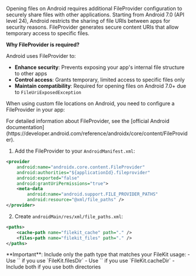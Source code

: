Opening files on Android requires additional FileProvider configuration to securely share files with other applications. Starting from Android 7.0 (API level 24), Android restricts the sharing of file URIs between apps for security reasons. FileProvider generates secure content URIs that allow temporary access to specific files.

**Why FileProvider is required?**

Android uses FileProvider to:
- **Enhance security**: Prevents exposing your app's internal file structure to other apps
- **Control access**: Grants temporary, limited access to specific files only
- **Maintain compatibility**: Required for opening files on Android 7.0+ due to `FileUriExposedException`

When using custom file locations on Android, you need to configure a FileProvider in your app:

<Info>
For detailed information about FileProvider, see the [official Android documentation](https://developer.android.com/reference/androidx/core/content/FileProvider).
</Info>

1. Add the FileProvider to your `AndroidManifest.xml`:

```xml
<provider
    android:name="androidx.core.content.FileProvider"
    android:authorities="${applicationId}.fileprovider"
    android:exported="false"
    android:grantUriPermissions="true">
    <meta-data
        android:name="android.support.FILE_PROVIDER_PATHS"
        android:resource="@xml/file_paths" />
</provider>
```

2. Create `androidMain/res/xml/file_paths.xml`:

```xml
<paths>
    <cache-path name="filekit_cache" path="." />
    <files-path name="filekit_files" path="." />
</paths>
```

<Info>
**Important**: Include only the path type that matches your FileKit usage:
- Use `<files-path>` if you use `FileKit.filesDir`
- Use `<cache-path>` if you use `FileKit.cacheDir`
- Include both if you use both directories
</Info>
